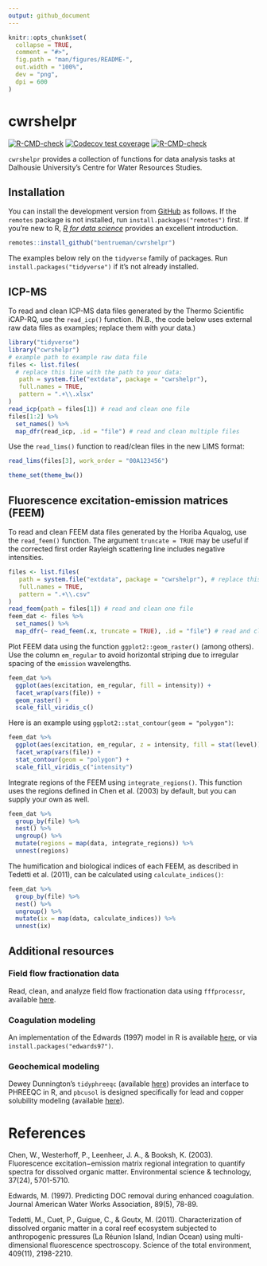 ```yaml
---
output: github_document
---
```


<!-- README.md is generated from README.Rmd. Please edit that file -->

```r
knitr::opts_chunk$set( 
  collapse = TRUE,
  comment = "#>",
  fig.path = "man/figures/README-",
  out.width = "100%",
  dev = "png",
  dpi = 600
) 
```

# cwrshelpr

<!-- badges: start -->
[![R-CMD-check](https://github.com/bentrueman/cwrshelpr/workflows/R-CMD-check/badge.svg)](https://github.com/bentrueman/cwrshelpr/actions)
[![Codecov test coverage](https://codecov.io/gh/bentrueman/cwrshelpr/branch/main/graph/badge.svg)](https://app.codecov.io/gh/bentrueman/cwrshelpr?branch=main)
[![R-CMD-check](https://github.com/bentrueman/cwrshelpr/actions/workflows/R-CMD-check.yaml/badge.svg)](https://github.com/bentrueman/cwrshelpr/actions/workflows/R-CMD-check.yaml)
<!-- badges: end -->

`cwrshelpr` provides a collection of functions for data analysis tasks at Dalhousie University's Centre for Water Resources Studies.

## Installation

You can install the development version from [GitHub](https://github.com/) as follows. If the `remotes` package is not installed, run `install.packages("remotes")` first. If you're new to R, [*R for data science*](https://r4ds.had.co.nz/) provides an excellent introduction.

``` r
remotes::install_github("bentrueman/cwrshelpr")
```

The examples below rely on the `tidyverse` family of packages. Run `install.packages("tidyverse")` if it's not already installed.

## ICP-MS  

To read and clean ICP-MS data files generated by the Thermo Scientific iCAP-RQ, use the `read_icp()` function. (N.B., the code below uses external raw data files as examples; replace them with your data.)

```r
library("tidyverse")
library("cwrshelpr")
# example path to example raw data file
files <- list.files(
  # replace this line with the path to your data:
   path = system.file("extdata", package = "cwrshelpr"), 
   full.names = TRUE,
   pattern = ".+\\.xlsx"
)
read_icp(path = files[1]) # read and clean one file
files[1:2] %>% 
  set_names() %>% 
  map_dfr(read_icp, .id = "file") # read and clean multiple files

```

Use the `read_lims()` function to read/clean files in the new LIMS format:

```r
read_lims(files[3], work_order = "00A123456")
```


```r
theme_set(theme_bw())
```

## Fluorescence excitation-emission matrices (FEEM)  

To read and clean FEEM data files generated by the Horiba Aqualog, use the `read_feem()` function. The argument `truncate = TRUE` may be useful if the corrected first order Rayleigh scattering line includes negative intensities.

```r

files <- list.files(
   path = system.file("extdata", package = "cwrshelpr"), # replace this line with the path to your data
   full.names = TRUE,
   pattern = ".+\\.csv"
)
read_feem(path = files[1]) # read and clean one file
feem_dat <- files %>% 
  set_names() %>% 
  map_dfr(~ read_feem(.x, truncate = TRUE), .id = "file") # read and clean multiple files

```

Plot FEEM data using the function `ggplot2::geom_raster()` (among others). Use the column `em_regular` to avoid horizontal striping due to irregular spacing of the `emission` wavelengths.

```r

feem_dat %>% 
  ggplot(aes(excitation, em_regular, fill = intensity)) +
  facet_wrap(vars(file)) + 
  geom_raster() + 
  scale_fill_viridis_c()

```

Here is an example using `ggplot2::stat_contour(geom = "polygon")`:

```r

feem_dat %>% 
  ggplot(aes(excitation, em_regular, z = intensity, fill = stat(level))) +
  facet_wrap(vars(file)) + 
  stat_contour(geom = "polygon") +
  scale_fill_viridis_c("intensity")

```

Integrate regions of the FEEM using `integrate_regions()`. This function uses the regions defined in Chen et al. (2003) by default, but you can supply your own as well.

```r

feem_dat %>% 
  group_by(file) %>% 
  nest() %>% 
  ungroup() %>% 
  mutate(regions = map(data, integrate_regions)) %>% 
  unnest(regions)

```

The humification and biological indices of each FEEM, as described in Tedetti et al. (2011), can be calculated using `calculate_indices()`:

```r

feem_dat %>% 
  group_by(file) %>% 
  nest() %>% 
  ungroup() %>% 
  mutate(ix = map(data, calculate_indices)) %>% 
  unnest(ix)

```

## Additional resources

### Field flow fractionation data  

Read, clean, and analyze field flow fractionation data using `fffprocessr`, available [here](https://github.com/bentrueman/fffprocessr).

### Coagulation modeling 

An implementation of the Edwards (1997) model in R is available [here](https://cran.r-project.org/web/packages/edwards97/index.html), or via `install.packages("edwards97")`.

### Geochemical modeling  

Dewey Dunnington's `tidyphreeqc` (available [here](https://github.com/paleolimbot/tidyphreeqc)) provides an interface to PHREEQC in R, and `pbcusol` is designed specifically for lead and copper solubility modeling (available [here](https://github.com/bentrueman/pbcusol)).  

# References  

Chen, W., Westerhoff, P., Leenheer, J. A., & Booksh, K. (2003). Fluorescence excitation−emission matrix regional integration to quantify spectra for dissolved organic matter. Environmental science & technology, 37(24), 5701-5710.

Edwards, M. (1997). Predicting DOC removal during enhanced coagulation. Journal American Water Works Association, 89(5), 78-89.

Tedetti, M., Cuet, P., Guigue, C., & Goutx, M. (2011). Characterization of dissolved organic matter in a coral reef ecosystem subjected to anthropogenic pressures (La Réunion Island, Indian Ocean) using multi-dimensional fluorescence spectroscopy. Science of the total environment, 409(11), 2198-2210.
